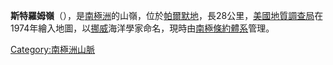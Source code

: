 {{coord|71|27|S|61|42|W|display=title}}

'''斯特羅姆嶺'''（{{lang-en|Strømme Ridge}}），是[[南極洲|南極洲]]的山嶺，位於[[帕爾默地|帕爾默地]]，長28公里，[[美國地質調查局|美國地質調查局]]在1974年繪入地圖，以[[挪威|挪威]]海洋學家命名，現時由[[南極條約體系|南極條約體系]]管理。

{{Antarctica-geo-stub}}
[[Category:南極洲山脈|Category:南極洲山脈]]